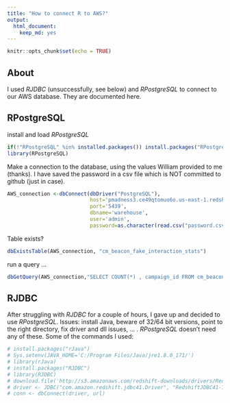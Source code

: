 ```yaml
---
title: "How to connect R to AWS?"
output: 
  html_document: 
    keep_md: yes
---
```


```r
knitr::opts_chunk$set(echo = TRUE)
```

## About  

I used *RJDBC* (unsuccessfully, see below) and *RPostgreSQL* to connect to our AWS database. They are documented here.  

## RPostgreSQL  

install and load *RPostgreSQL*  

```r
if(!"RPostgreSQL" %in% installed.packages()) install.packages("RPostgreSQL")
library(RPostgreSQL)
```

Make a connection to the database, using the values William provided to me (thanks). I have saved the password in a csv file which is NOT committed to github (just in case).  

```r
AWS_connection <-dbConnect(dbDriver("PostgreSQL"),
                           host='pmadness3.ce49qtomuo6o.us-east-1.redshift.amazonaws.com',
                           port='5439',
                           dbname='warehouse',
                           user='admin',
                           password=as.character(read.csv("password.csv")$password))
```

Table exists?  

```r
dbExistsTable(AWS_connection, "cm_beacon_fake_interaction_stats")
```

run a query ...  

```r
dbGetQuery(AWS_connection,"SELECT COUNT(*) , campaign_id FROM cm_beacon_fake_interaction_stats GROUP BY campaign_id")
```

## RJDBC

After struggling with *RJDBC* for a couple of hours, I gave up and decided to use *RPostgreSQL*. Issues: install Java, beware of 32/64 bit versions, point to the right directory, fix driver and dll issues, ... . *RPostgreSQL* doesn't need any of these.
Some of the commands I used: 

```r
# install.packages("rJava")
# Sys.setenv(JAVA_HOME='C:/Program Files/Java/jre1.8.0_171/')
# library(rJava)
# install.packages("RJDBC")
# library(RJDBC)
# download.file('http://s3.amazonaws.com/redshift-downloads/drivers/RedshiftJDBC41-1.1.9.1009.jar','RedshiftJDBC41-1.1.9.1009.jar')
# driver <- JDBC("com.amazon.redshift.jdbc41.Driver", "RedshiftJDBC41-1.1.9.1009.jar", identifier.quote="`")
# conn <- dbConnect(driver, url)
```



